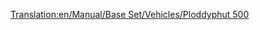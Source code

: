 [[Translation:en/Manual/Base Set/Vehicles/Ploddyphut 500]]

{{en/Aircraft|Name=Ploddyphut 500
|Image=[[File:en/Ploddyphut500.png|Ploddyphut 500]]
|Cost=£49,218 ($98,436)
|Speed=476 km/h (298 mph)
|Annual=£3,750 ($7,500)
|Designed=1955
|Lifespan=20 years
|Capacity=60 passengers, 9 bags of mail
|Description=The second aircraft available in the Toyland climate.
|Real-life=Fictional
}}